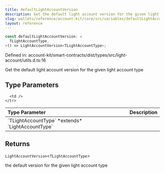 ```yaml
---
title: defaultLightAccountVersion
description: Get the default light account version for the given light account type
slug: wallets/reference/account-kit/core/src/variables/defaultLightAccountVersion
layout: reference
---
```


```ts
const defaultLightAccountVersion: <
  TLightAccountType,
>() => LightAccountVersion<TLightAccountType>;
```

Defined in: account-kit/smart-contracts/dist/types/src/light-account/utils.d.ts:16

Get the default light account version for the given light account type

## Type Parameters

<table>
  <thead>
    <tr>
      <th align="left">Type Parameter</th>
      <th align="left">Description</th>
    </tr>
  </thead>

  <tbody>
    <tr>
      <td>
        `TLightAccountType` *extends* `LightAccountType`
      </td>

      <td />
    </tr>

  </tbody>
</table>

## Returns

`LightAccountVersion`\<`TLightAccountType`>

the default version for the given light account type
